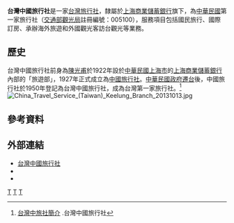 {{About|一家台灣旅行社|其他的「中國旅行社」|中國旅行社|section=yes}}
{{Infobox Company
| name               = 台灣中國旅行社股份有限公司
| name_en            = China Travel Service (Taiwan) Limited
| logo               = 
| image              = China Travel Service (Taiwan) headquarters.jpg
| image_caption      = 台灣中國旅行社總部
| type               = 
| slogan             = 
| market_information = 
| abbreviated_name   = 
| foundation         = 1950年
| defunct            = 
| local_code_name    = TW
| local_code         = 11921405
| location           = {{ROC-TW}}<br>10441[[臺北市|臺北市]][[中山區_(臺北市)|中山區]][[林森北路|林森北路]]54號
| key_people         = [[董事長|董事長]]：周慶雄<br />[[總經理|總經理]]：黃德貞
| industry           = 旅遊服務業
| products           = 
| capital            = [[新台幣|新台幣]]389,432,690元 
| revenue            = 
| operating_income   =
| profit             = 
| market_value       =
| num_employees      =
| P/E ratio          =
| earnings per share = 
| Net asset value    = 
| accounting_period  = 
| parent             = [[上海商業儲蓄銀行|上海商業儲蓄銀行]]
| divisions          =
| major_shareholder  = 
| subsid             = 
| homepage           = {{URL|http://www.chinatravel.com.tw}}
| footnotes          = 
| width              =
}}

'''台灣中國旅行社'''是一家[[台灣|台灣]][[旅行社|旅行社]]，隸屬於[[上海商業儲蓄銀行|上海商業儲蓄銀行]]旗下，為[[中華民國|中華民國]]第一家旅行社（[[交通部觀光局|交通部觀光局]]註冊編號：005100），服務項目包括國民旅行、國際訂房、承辦海外旅遊和外國觀光客訪台觀光等業務。

==歷史==
台灣中國旅行社前身為[[陳光甫|陳光甫]]於1922年設於[[中華民國上海市|中華民國上海市]]的[[上海商業儲蓄銀行|上海商業儲蓄銀行]]內部的「旅遊部」，1927年正式成立為[[台灣中國旅行社|中國旅行社]]。[[台灣戰後時期#戒嚴時期(1949至1987年)|中華民國政府遷台]]後，中國旅行社於1950年登記為台灣中國旅行社，成為台灣第一家旅行社。<ref>[https://www.chinatravel.com.tw/about_detail.asp?seq=4 台灣中旅社簡介] {{Wayback|url=https://www.chinatravel.com.tw/about_detail.asp?seq=4 |date=20201028232528 }}.台灣中國旅行社</ref>
[[File:China_Travel_Service_(Taiwan)_Keelung_Branch_20131013.jpg|thumb]]

==參考資料==
<references/>

==外部連結==
*[http://www.chinatravel.com.tw 台灣中國旅行社] {{Wayback|url=http://www.chinatravel.com.tw/ |date=20201128233703 }}
*{{facebook|TaiwanChinaTravel|China Travel Service Taiwan 台灣中國旅行社}}
*{{youtube|channel=UCensy42wJ5LP-pvCKcrpd1A|ChinaTravelService Taiwan}}

[[Category:台灣旅行社|T]]
[[Category:總部位於臺北市中山區的工商業機構|T]]
[[Category:1950年成立的公司|T]]